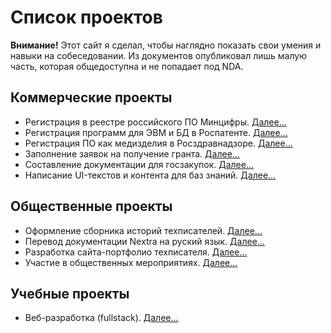 
# Список проектов

**Внимание!** Этот сайт я сделал, чтобы наглядно показать свои умения и навыки на собеседовании. Из документов опубликовал лишь малую часть, которая общедоступна и не попадает под NDA.


## Коммерческие проекты

- Регистрация в реестре российского ПО Минцифры. [Далее...](../portfolio/com-projects/register-digital-ministry.mdx)
- Регистрация программ для ЭВМ и БД в Роспатенте. [Далее...](../portfolio/com-projects/register-rospatent.mdx)
- Регистрация ПО как медизделия в Росздравнадзоре. [Далее...](../portfolio/com-projects/register-roszdravnadzor.mdx)
- Заполнение заявок на получение гранта. [Далее...](../portfolio/com-projects/grant-applications.mdx)
- Составление документации для госзакупок. [Далее...](../portfolio/com-projects/gov-procurement-docs.mdx)
- Написание UI-текстов и контента для баз знаний. [Далее...](#)

## Общественные проекты

- Оформление сборника историй техписателей. [Далее...](../portfolio/social-projects/tech-writers-storybook.mdx)
- Перевод документации Nextra на руский язык. [Далее...](../portfolio/social-projects/nextra-docs-rus.mdx)
- Разработка сайта-портфолио техписателя. [Далее...](../portfolio/social-projects/my-portfolio-website.mdx)
- Участие в общественных мероприятиях. [Далее...](#)

## Учебные проекты

- Веб-разработка (fullstack). [Далее...](#)